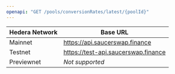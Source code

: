 ```yaml
---
openapi: "GET /pools/conversionRates/latest/{poolId}"
---
```

| Hedera Network | Base URL                              |
| -------------- | --------------------------------------|
| Mainnet        | https://api.saucerswap.finance        |
| Testnet        | https://test-api.saucerswap.finance   |
| Previewnet     | *Not supported*                       |          